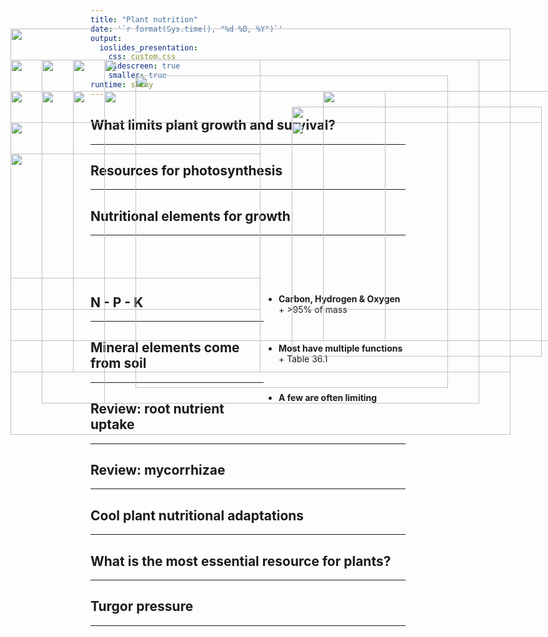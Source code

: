 ```yaml
---
title: "Plant nutrition"
date: '`r format(Sys.time(), "%d %B, %Y")`'
output: 
  ioslides_presentation:
    css: custom.css
    widescreen: true
    smaller: true
runtime: shiny
---
```


## What limits plant growth and survival?
<hr>

<IMG STYLE="position:absolute; TOP:150px; LEFT:150px; WIDTH:700px; HEIGHT:500px" SRC="images/plant_growth.jpeg">

## Resources for photosynthesis
<hr>

<IMG STYLE="position:absolute; TOP:225px; LEFT:550px; WIDTH:400px; HEIGHT:400px" SRC="images/rubisco.jpg">

<IMG STYLE="position:absolute; TOP:300px; LEFT:100px; WIDTH:400px; HEIGHT:200px" SRC="images/equation.png">

## Nutritional elements for growth
<hr>
<br/>
<br/>
<br/>

<IMG STYLE="position:absolute; TOP:150px; LEFT:100px; WIDTH:400px; HEIGHT:500px" SRC="images/nutrients.jpg">

<div style="float: right; width: 45%;">

* **Carbon, Hydrogen & Oxygen**
        + >95% of mass

<br/>

* **Most have multiple functions**
      + Table 36.1
      
<br/>

* **A few are often limiting**

 </div> 
 
## N - P - K
<hr>

<IMG STYLE="position:absolute; TOP:200px; LEFT:100px; WIDTH:600px; HEIGHT:400px" SRC="images/npk.jpg">

<IMG STYLE="position:absolute; TOP:200px; LEFT:600px; WIDTH:400px; HEIGHT:400px" SRC="images/npk2.jpeg">

## 

<IMG STYLE="position:absolute; TOP:100px; LEFT:100px; WIDTH:800px; HEIGHT:650px" SRC="images/nutrients2.png">

## Mineral elements come from soil
<hr>

<IMG STYLE="position:absolute; TOP:200px; LEFT:150px; WIDTH:700px; HEIGHT:500px" SRC="images/soil.jpg">

## Review: root nutrient uptake
<hr>

<IMG STYLE="position:absolute; TOP:150px; LEFT:200px; WIDTH:700px; HEIGHT:500px" SRC="images/uptake.png">

## Review: mycorrhizae
<hr>

<IMG STYLE="position:absolute; TOP:175px; LEFT:300px; WIDTH:500px; HEIGHT:500px" SRC="images/mycorr.jpg">

## Cool plant nutritional adaptations
<hr>

<IMG STYLE="position:absolute; TOP:200px; LEFT:250px; WIDTH:600px; HEIGHT:500px" SRC="images/otherplants.png">

## What is the most essential resource for plants?
<hr>

<IMG STYLE="position:absolute; TOP:200px; LEFT:200px; WIDTH:700px; HEIGHT:450px" SRC="images/drought.jpg">

##

<IMG STYLE="position:absolute; TOP:150px; LEFT:250px; WIDTH:600px; HEIGHT:500px" SRC="images/water_physiology.jpg">

## Turgor pressure
<hr>

<IMG STYLE="position:absolute; TOP:250px; LEFT:550px; WIDTH:400px; HEIGHT:300px" SRC="images/wilt.jpg">

<IMG STYLE="position:absolute; TOP:250px; LEFT:100px; WIDTH:400px; HEIGHT:300px" SRC="images/turgor.png">


